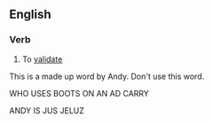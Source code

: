 ==English==

===Verb===
{{en-verb|validifies|validifying|validified}}

# To [[validate]]

This is a made up word by Andy. Don't use this word.

WHO USES BOOTS ON AN AD CARRY

ANDY IS JUS JELUZ